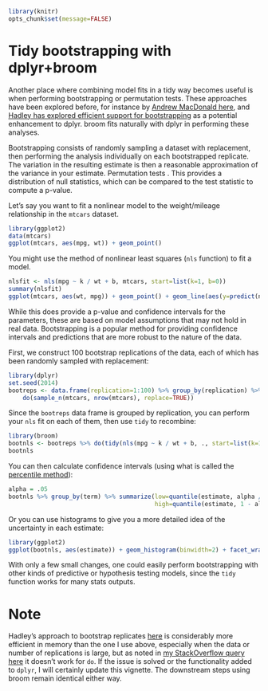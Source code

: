 <!--
%\VignetteBuilder{knitr::knitr}
%\VignetteEngine{knitr::knitr}
%\VignetteIndexEntry{Tidy bootstrapping with dplyr+broom}
-->

```r
library(knitr)
opts_chunk$set(message=FALSE)
```

Tidy bootstrapping with dplyr+broom
===================================

Another place where combining model fits in a tidy way becomes useful is when performing bootstrapping or permutation tests. These approaches have been explored before, for instance by [Andrew MacDonald here](http://rstudio-pubs-static.s3.amazonaws.com/19698_a4c472606e3c43e4b94720506e49bb7b.html), and [Hadley has explored efficient support for bootstrapping](https://github.com/hadley/dplyr/issues/269) as a potential enhancement to dplyr. broom fits naturally with dplyr in performing these analyses.

Bootstrapping consists of randomly sampling a dataset with replacement, then performing the analysis individually on each bootstrapped replicate. The variation in the resulting estimate is then a reasonable approximation of the variance in your estimate. Permutation tests . This provides a distribution of null statistics, which can be compared to the test statistic to compute a p-value.

Let's say you want to fit a nonlinear model to the weight/mileage relationship in the `mtcars` dataset.

```r
library(ggplot2)
data(mtcars)
ggplot(mtcars, aes(mpg, wt)) + geom_point()
```

You might use the method of nonlinear least squares (`nls` function) to fit a model.

```r
nlsfit <- nls(mpg ~ k / wt + b, mtcars, start=list(k=1, b=0))
summary(nlsfit)
ggplot(mtcars, aes(wt, mpg)) + geom_point() + geom_line(aes(y=predict(nlsfit)))
```

While this does provide a p-value and confidence intervals for the parameters, these are based on model assumptions that may not hold in real data. Bootstrapping is a popular method for providing confidence intervals and predictions that are more robust to the nature of the data.

First, we construct 100 bootstrap replications of the data, each of which has been randomly sampled with replacement:

```r
library(dplyr)
set.seed(2014)
bootreps <- data.frame(replication=1:100) %>% group_by(replication) %>%
    do(sample_n(mtcars, nrow(mtcars), replace=TRUE))
```

Since the `bootreps` data frame is grouped by replication, you can perform your `nls` fit on each of them, then use `tidy` to recombine:

```r
library(broom)
bootnls <- bootreps %>% do(tidy(nls(mpg ~ k / wt + b, ., start=list(k=1, b=0))))
bootnls
```

You can then calculate confidence intervals (using what is called the [percentile method](http://www.uvm.edu/~dhowell/StatPages/Resampling/BootstMeans/bootstrapping_means.html)):

```r
alpha = .05
bootnls %>% group_by(term) %>% summarize(low=quantile(estimate, alpha / 2),
                                         high=quantile(estimate, 1 - alpha / 2))
```

Or you can use histograms to give you a more detailed idea of the uncertainty in each estimate:

```r
library(ggplot2)
ggplot(bootnls, aes(estimate)) + geom_histogram(binwidth=2) + facet_wrap(~ term, scales="free")
```

With only a few small changes, one could easily perform bootstrapping with other kinds of predictive or hypothesis testing models, since the `tidy` function works for many stats outputs.

Note
=========

Hadley's approach to bootstrap replicates [here](https://github.com/hadley/dplyr/issues/269) is considerably more efficient in memory than the one I use above, especially when the data or number of replications is large, but as noted in [my StackOverflow query here](http://stackoverflow.com/questions/25793383/using-dplyrs-do-to-perform-bootstrap-replications) it doesn't work for `do`. If the issue is solved or the functionality added to `dplyr`, I will certainly update this vignette. The downstream steps using broom remain identical either way.